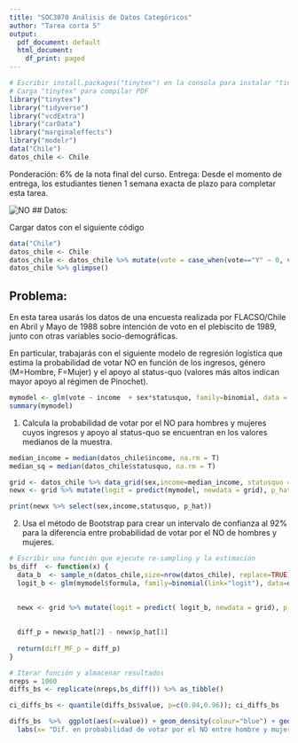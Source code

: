 ```yaml
---
title: "SOC3070 Análisis de Datos Categóricos"
author: "Tarea corta 5"
output:
  pdf_document: default
  html_document:
    df_print: paged
---
```



```r
# Escribir install.packages("tinytex") en la consola para instalar "tinytex"
# Carga "tinytex" para compilar PDF
library("tinytex")
library("tidyverse")
library("vcdExtra")
library("carData") 
library("marginaleffects") 
library("modelr") 
data("Chile") 
datos_chile <- Chile
```

Ponderación: 6% de la nota final del curso. Entrega: Desde el momento de entrega, los estudiantes tienen 1 semana exacta de plazo para completar esta tarea.

$$\newcommand{\vect}[1]{\boldsymbol{#1}}$$



![NO](no.jpg)
## Datos: 

Cargar datos con el siguiente código
```r
data("Chile") 
datos_chile <- Chile
datos_chile <- datos_chile %>% mutate(vote = case_when(vote=="Y" ~ 0, vote=="N" ~ 1)) 
datos_chile %>% glimpse()

```

## Problema: 

En esta tarea usarás los datos de una encuesta realizada por FLACSO/Chile en Abril y Mayo de 1988 sobre intención de voto en el plebiscito de 1989, junto con otras variables socio-demográficas. 

En particular, trabajarás con el siguiente modelo de regresión logística que estima la probabilidad de votar NO en función de los ingresos, género (M=Hombre, F=Mujer) y el apoyo al status-quo (valores más altos indican mayor apoyo al régimen de Pinochet).

```r
mymodel <- glm(vote ~ income  + sex*statusquo, family=binomial, data = datos_chile )
summary(mymodel)
```

1. Calcula la probabilidad de votar por el NO para hombres y mujeres cuyos ingresos y apoyo al status-quo se encuentran en los valores medianos de la muestra.

```r
median_income = median(datos_chile$income, na.rm = T)
median_sq = median(datos_chile$statusquo, na.rm = T)

grid <- datos_chile %>% data_grid(sex,income=median_income, statusquo = median_sq, .model=mymodel)
newx <- grid %>% mutate(logit = predict(mymodel, newdata = grid), p_hat = 1/(1 + exp(-logit)))

print(newx %>% select(sex,income,statusquo, p_hat))

```

2. Usa el método de Bootstrap para crear un intervalo de confianza al 92% para la diferencia entre probabilidad de votar por el NO de hombres y mujeres. 

```r

# Escribir una función que ejecute re-sampling y la estimación
bs_diff  <- function(x) {
  data_b  <- sample_n(datos_chile,size=nrow(datos_chile), replace=TRUE)
  logit_b <- glm(mymodel$formula, family=binomial(link="logit"), data=data_b)
  
  
  newx <- grid %>% mutate(logit = predict( logit_b, newdata = grid), p_hat = 1/(1 + exp(-logit)))

    
  diff_p = newx$p_hat[2] - newx$p_hat[1] 
  
  return(diff_MF_p = diff_p)
}

# Iterar función y almacenar resultados 
nreps = 1000
diffs_bs <- replicate(nreps,bs_diff()) %>% as_tibble()

ci_diffs_bs <- quantile(diffs_bs$value, p=c(0.04,0.96)); ci_diffs_bs

diffs_bs  %>%  ggplot(aes(x=value)) + geom_density(colour="blue") + geom_vline(xintercept=ci_diffs_bs, colour="red") +
  labs(x= "Dif. en probabilidad de votar por el NO entre hombre y mujer mediana (intervalo al 92% de confianza)")

```

